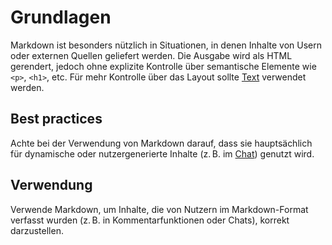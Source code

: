 # Grundlagen
Markdown ist besonders nützlich in Situationen, in denen Inhalte von Usern oder externen Quellen 
geliefert werden. Die Ausgabe wird als HTML gerendert, jedoch ohne explizite Kontrolle über 
semantische Elemente wie `<p>`, `<h1>`, etc. Für mehr Kontrolle über das Layout sollte 
[Text](/03-components/content/text) verwendet werden.


## Best practices

Achte bei der Verwendung von Markdown darauf, dass sie hauptsächlich für dynamische oder nutzergenerierte Inhalte (z. B. im [Chat](/03-components/chat/chat)) genutzt wird.


## Verwendung

Verwende Markdown, um Inhalte, die von Nutzern im Markdown-Format verfasst wurden (z. B. in Kommentarfunktionen oder Chats), korrekt darzustellen.
